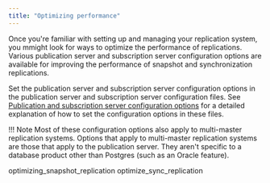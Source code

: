 ```yaml
---
title: "Optimizing performance"
---
```


<div id="optimizing_performance" class="registered_link"></div>

Once you're familiar with setting up and managing your replication system, you mmight look for ways to optimize the performance of replications. Various publication server and subscription server configuration options are available for improving the performance of snapshot and synchronization replications.

Set the publication server and subscription server configuration options in the publication server and subscription server configuration files. See [Publication and subscription server configuration options](../../10_appendix/03_miscellaneous_xdb_processing_topics/01_publications_and_subscriptions_server_conf_options/#publications_and_subscriptions_server_conf_options) for a detailed explanation of how to set the configuration options in these files.

!!! Note
    Most of these configuration options also apply to multi-master replication systems. Options that apply to multi-master replication systems are those that apply to the publication server. They aren't specific to a database product other than Postgres (such as an Oracle feature).

<div class="toctree" maxdepth="4">

optimizing_snapshot_replication optimize_sync_replication

</div>
